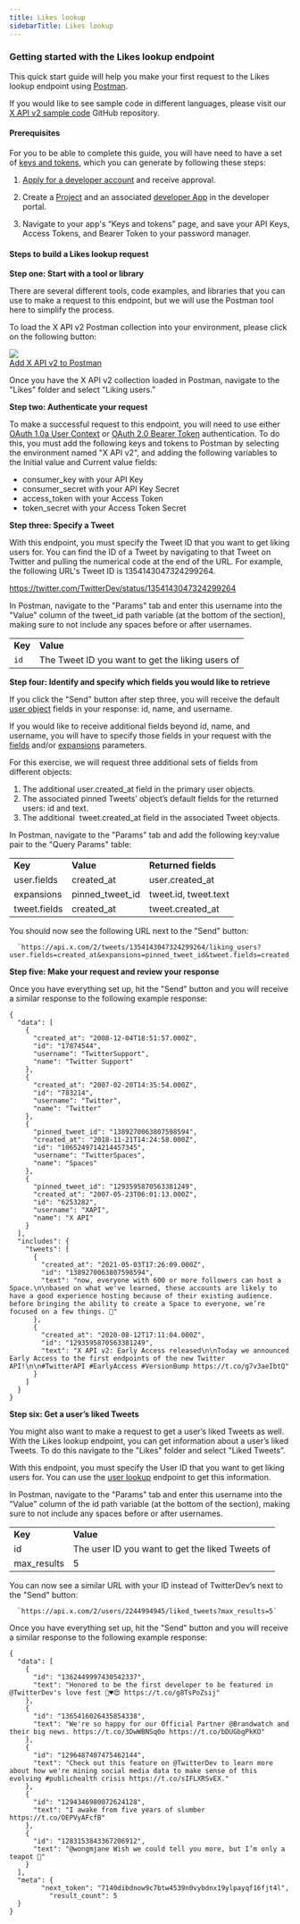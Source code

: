 ---
title: Likes lookup
sidebarTitle: Likes lookup
---


### Getting started with the Likes lookup endpoint

This quick start guide will help you make your first request to the Likes lookup endpoint using [Postman](/tutorials/postman-getting-started).

If you would like to see sample code in different languages, please visit our [X API v2 sample code](https://github.com/xdevplatform/Twitter-API-v2-sample-code) GitHub repository.
 

#### Prerequisites

For you to be able to complete this guide, you will have need to have a set of [keys and tokens](/resources/fundamentals/authentication), which you can generate by following these steps:

1.  [Apply for a developer account](https://developer.x.com/en/apply-for-access) and receive approval.
2.  Create a [Project](/resources/fundamentals/projects) and an associated [developer App](/resources/fundamentals/developer-apps) in the developer portal.

3.  Navigate to your app's “Keys and tokens” page, and save your API Keys, Access Tokens, and Bearer Token to your password manager.


#### Steps to build a Likes lookup request

**Step one: Start with a tool or library**

There are several different tools, code examples, and libraries that you can use to make a request to this endpoint, but we will use the Postman tool here to simplify the process.

To load the X API v2 Postman collection into your environment, please click on the following button:

[![](https://cdn.cms-twdigitalassets.com/content/dam/developer-twitter/m1_vnext/carat.svg)<br/>Add X API v2 to Postman](https://t.co/twitter-api-postman)

Once you have the X API v2 collection loaded in Postman, navigate to the "Likes" folder and select "Liking users.” 
 

**Step two: Authenticate your request**

To make a successful request to this endpoint, you will need to use either [OAuth 1.0a User Context](/resources/fundamentals/authentication) or [OAuth 2.0 Bearer Token](/resources/fundamentals/authentication#oauth-2-0) authentication. To do this, you must add the following keys and tokens to Postman by selecting the environment named "X API v2", and adding the following variables to the Initial value and Current value fields:

* consumer_key with your API Key
* consumer_secret with your API Key Secret
* access_token with your Access Token
* token_secret with your Access Token Secret
     

**Step three: Specify a Tweet**

With this endpoint, you must specify the Tweet ID that you want to get liking users for. You can find the ID of a Tweet by navigating to that Tweet on Twitter and pulling the numerical code at the end of the URL. For example, the following URL's Tweet ID is 1354143047324299264.

https://twitter.com/TwitterDev/status/1354143047324299264

In Postman, navigate to the "Params" tab and enter this username into the "Value" column of the tweet_id path variable (at the bottom of the section), making sure to not include any spaces before or after usernames. 

|     |     |
| :--- | :--- |
| **Key** | **Value** |
| `id` | The Tweet ID you want to get the liking users of |

**Step four: Identify and specify which fields you would like to retrieve**

If you click the "Send" button after step three, you will receive the default [user object](/x-api/fundamentals/data-dictionary#user) fields in your response: id, name, and username.

If you would like to receive additional fields beyond id, name, and username, you will have to specify those fields in your request with the [fields](https://developer.twitter.com/content/developer-twitter/en/docs/twitter-api/data-dictionary/introduction/fields) and/or [expansions](https://developer.twitter.com/en/docs/twitter-api/data-dictionary/introduction/expansions) parameters.

For this exercise, we will request three additional sets of fields from different objects:

1.  The additional user.created_at field in the primary user objects.
2.  The associated pinned Tweets’ object’s default fields for the returned users: id and text.
3.  The additional  tweet.created_at field in the associated Tweet objects.

In Postman, navigate to the "Params" tab and add the following key:value pair to the "Query Params" table:

|     |     |     |
| :--- | :--- | :--- |
| **Key** | **Value** | **Returned fields** |
| user.fields | created_at | user.created_at |
| expansions | pinned\_tweet\_id | tweet.id, tweet.text |
| tweet.fields | created_at | tweet.created_at |

You should now see the following URL next to the "Send" button:

      `https://api.x.com/2/tweets/1354143047324299264/liking_users?user.fields=created_at&expansions=pinned_tweet_id&tweet.fields=created_at`




**Step five: Make your request and review your response**

Once you have everything set up, hit the "Send" button and you will receive a similar response to the following example response:

```
{
  "data": [
    {
      "created_at": "2008-12-04T18:51:57.000Z",
      "id": "17874544",
      "username": "TwitterSupport",
      "name": "Twitter Support"
    },
    {
      "created_at": "2007-02-20T14:35:54.000Z",
      "id": "783214",
      "username": "Twitter",
      "name": "Twitter"
    },
    {
      "pinned_tweet_id": "1389270063807598594",
      "created_at": "2018-11-21T14:24:58.000Z",
      "id": "1065249714214457345",
      "username": "TwitterSpaces",
      "name": "Spaces"
    },
    {
      "pinned_tweet_id": "1293595870563381249",
      "created_at": "2007-05-23T06:01:13.000Z",
      "id": "6253282",
      "username": "XAPI",
      "name": "X API"
    }
  ],
  "includes": {
    "tweets": [
      {
        "created_at": "2021-05-03T17:26:09.000Z",
        "id": "1389270063807598594",
        "text": "now, everyone with 600 or more followers can host a Space.\n\nbased on what we've learned, these accounts are likely to have a good experience hosting because of their existing audience. before bringing the ability to create a Space to everyone, we’re focused on a few things. 🧵"
      },
      {
        "created_at": "2020-08-12T17:11:04.000Z",
        "id": "1293595870563381249",
        "text": "X API v2: Early Access released\n\nToday we announced Early Access to the first endpoints of the new Twitter API!\n\n#TwitterAPI #EarlyAccess #VersionBump https://t.co/g7v3aeIbtQ"
      }
    ]
  }
}
```

**Step six: Get a user’s liked Tweets**

You might also want to make a request to get a user’s liked Tweets as well. With the Likes lookup endpoint, you can get information about a user’s liked Tweets. To do this navigate to the "Likes" folder and select "Liked Tweets”. 

With this endpoint, you must specify the User ID that you want to get liking users for. You can use the [user lookup](/x-api/users/lookup/introduction) endpoint to get this information.

In Postman, navigate to the "Params" tab and enter this username into the "Value" column of the id path variable (at the bottom of the section), making sure to not include any spaces before or after usernames. 

|     |     |
| :--- | :--- |
| **Key** | **Value** |
| id  | The user ID you want to get the liked Tweets of |
| max_results | 5   |

You can now see a similar URL with your ID instead of TwitterDev’s next to the "Send" button:
 

      `https://api.x.com/2/users/2244994945/liked_tweets?max_results=5`





Once you have everything set up, hit the "Send" button and you will receive a similar response to the following example response:
```
{
  "data": [
    {
      "id": "1362449997430542337",
      "text": "Honored to be the first developer to be featured in @TwitterDev's love fest 🥰♥️😍 https://t.co/g8TsPoZsij"
    },
    {
      "id": "1365416026435854338",
      "text": "We're so happy for our Official Partner @Brandwatch and their big news. https://t.co/3DwWBNSq0o https://t.co/bDUGbgPkKO"
    },
    {
      "id": "1296487407475462144",
      "text": "Check out this feature on @TwitterDev to learn more about how we're mining social media data to make sense of this evolving #publichealth crisis https://t.co/sIFLXRSvEX."
    },
    {
      "id": "1294346980072624128",
      "text": "I awake from five years of slumber https://t.co/OEPVyAFcfB"
    },
    {
      "id": "1283153843367206912",
      "text": "@wongmjane Wish we could tell you more, but I’m only a teapot 👀"
    }
  ],
  "meta": {
        "next_token": "7140dibdnow9c7btw4539n0vybdnx19ylpayqf16fjt4l",
    	  "result_count": 5
  }
}
```